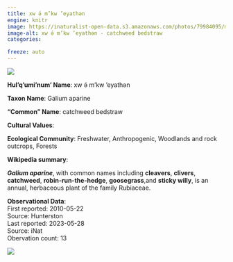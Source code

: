 ```yaml
---
title: xw ə́ m’kw ’eyathən
engine: knitr
image: https://inaturalist-open-data.s3.amazonaws.com/photos/79984095/medium.jpg
image-alt: xw ə́ m’kw ’eyathən - catchweed bedstraw
categories:

freeze: auto
---
```

![](https://inaturalist-open-data.s3.amazonaws.com/photos/79984095/medium.jpg){fig-alt="xw ə́ m’kw ’eyathən - catchweed bedstraw"}

**Hul'q'umi'num' Name**: xw ə́ m’kw ’eyathən



**Taxon Name**: Galium aparine

**"Common" Name**: catchweed bedstraw

**Cultural Values**:  

::: {layout-nrow=1 style="width:60%"}

:::

**Ecological Community**: Freshwater, Anthropogenic, Woodlands and rock outcrops, Forests

**Wikipedia summary**:  
<p class="mw-empty-elt">
</p>

<p><i><b>Galium aparine</b></i>, with common names including <b>cleavers</b>, <b>clivers</b>, <b>catchweed</b>, <b>robin-run-the-hedge</b>, <b>goosegrass</b>,and <b>sticky willy</b>, is an annual, herbaceous plant of the family Rubiaceae.

**Observational Data**:   
First reported: 2010-05-22  
Source: Hunterston  
Last reported: 2023-05-28  
Source: iNat  
Obervation count: 13

![](community_dist.png)
